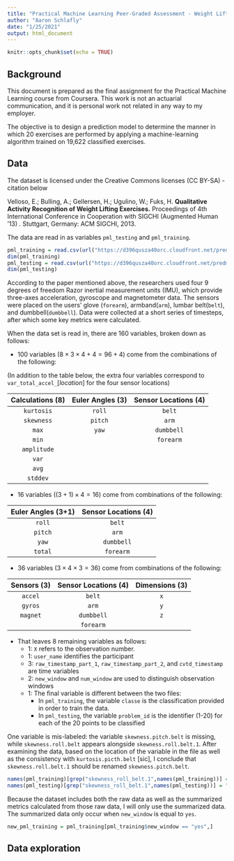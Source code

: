 ```yaml
---
title: "Practical Machine Learning Peer-Graded Assessment - Weight Lifting Exercise"
author: "Aaron Schlafly"
date: "1/25/2021"
output: html_document
---
```


```r
knitr::opts_chunk$set(echo = TRUE)
```

## Background

This document is prepared as the final assignment for the Practical Machine Learning
course from Coursera. This work is not an actuarial communication, and it is 
personal work not related in any way to my employer.

The objective is to design a prediction model to determine the manner in which 20
exercises are performed by applying a machine-learning algorithm trained on 19,622
classified exercises.

## Data
The dataset is licensed under the Creative Commons licenses (CC BY-SA) - citation below  

Velloso, E.; Bulling, A.; Gellersen, H.; Ugulino, W.; Fuks, H. 
**Qualitative Activity Recognition of Weight Lifting Exercises.** 
Proceedings of 4th International Conference in Cooperation with SIGCHI 
(Augmented Human '13) . Stuttgart, Germany: ACM SIGCHI, 2013.

The data are read in as variables `pml_testing` and `pml_training`.

```r
pml_training = read.csv(url("https://d396qusza40orc.cloudfront.net/predmachlearn/pml-training.csv"))
dim(pml_training)
pml_testing = read.csv(url("https://d396qusza40orc.cloudfront.net/predmachlearn/pml-testing.csv"))
dim(pml_testing)
```

According to the paper mentioned above, the researchers used four 9 degrees of freedom Razor
inertial measurement units (IMU), which provide three-axes
acceleration, gyroscope and magnetometer data. The sensors were placed on the users'
glove (`forearm`), armband(`arm`), lumbar belt(`belt`), and dumbbell(`dumbbell`). 
Data were collected at a short series of timesteps, after which some key metrics were
calculated. 

When the data set is read in, there are 160 variables, broken down as follows:    

* 100 variables ($8 \times 3 \times 4 + 4 = 96 + 4$) come from the combinations of the following:  

(In addition to the table below, the extra four variables correspond 
to `var_total_accel_`[*location*] for the four sensor locations)  

| Calculations (8) | Euler Angles (3)| Sensor Locations (4)|  
|:----------------:|:---------------:|:-------------------:|  
|`kurtosis`|`roll`|`belt`|  
|`skewness`|`pitch`|`arm`|  
|`max`|`yaw`|`dumbbell`|  
|`min`||`forearm`|  
|`amplitude`|||
|`var`|||
|`avg`|||
|`stddev`|||

* 16 variables ($(3 + 1) \times 4 = 16$) come from combinations of the following:  

| Euler Angles (3+1) | Sensor Locations (4)|  
|:----------------:|:---------------:|  
|`roll`|`belt`|  
|`pitch`|`arm`|  
|`yaw`|`dumbbell`|  
|`total`|`forearm`|  

* 36 variables ($3 \times 4 \times 3 = 36$) come from combinations of the following:  

| Sensors (3) | Sensor Locations (4)| Dimensions (3) |  
|:----------------:|:---------------:|:-------------------:|  
|`accel`|`belt`|`x`|  
|`gyros`|`arm`|`y`|  
|`magnet`|`dumbbell`|`z`|  
||`forearm`||  

* That leaves 8 remaining variables as follows:  
  + 1: `X` refers to the observation number.  
  + 1:  `user_name` identifies the participant
  + 3: `raw_timestamp_part_1`, `raw_timestamp_part_2`, and `cvtd_timestamp` are time variables  
  + 2: `new_window` and `num_window` are used to distinguish observation windows  
  + 1: The final variable is different between the two files:  
    - In `pml_training`, the variable `classe` is the classification provided in order to train the data.
    - In `pml_testing`, the variable `problem_id` is the identifier (1-20) for each of the 20 points to be classified

One variable is mis-labeled: the variable `skewness.pitch.belt` is missing, while
`skewness.roll.belt` appears alongside `skewness.roll.belt.1`. After examining the data,
based on the location of the variable in the file as well as the consistency with 
`kurtosis.picth.belt` [sic], I conclude that `skewness.roll.belt.1` should be 
renamed `skewness.pitch.belt`.  
```r
names(pml_training)[grep("skewness_roll_belt.1",names(pml_training))] = "skewness_pitch_belt"
names(pml_testing)[grep("skewness_roll_belt.1",names(pml_testing))] = "skewness_pitch_belt"
```

Because the dataset includes both the raw data as well as the summarized metrics calculated
from those raw data, I will only use the summarized data. The summarized data 
only occur when `new_window` is equal to `yes`.

```r
new_pml_training = pml_training[pml_training$new_window == "yes",]
```


## Data exploration

